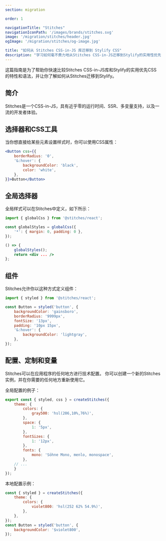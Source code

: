 ```yaml
---
section: migration

order: 1

navigationTitle: "Stitches"
navigationIconPath: '/images/brands/stitches.svg'
image: '/migration/stitches/header.jpg'
ogImage: '/migration/stitches/og-image.jpg'

title: "如何从 Stitches CSS-in-JS 库迁移到 Stylify CSS"
description: "学习如何毫不费力地从Stitches CSS-in-JS迁移到Stylify的实用性优先的CSS，并以更少的代码更快地进行编码。"
---
```


这篇指南是为了帮助你快速比较Stitches CSS-in-JS库和Stylify的实用优先CSS的特性和语法，并让你了解如何从Stitches迁移到Stylify。

<MigrationNote />

## 简介
Stitches是一个CSS-in-JS，具有近乎零的运行时间、SSR、多变量支持，以及一流的开发者体验。

<MigrationStylifyDescription />

## 选择器和CSS工具

<MigrationCodeBlock image="stitches.svg">
<div slot="tool">

当你想直接给某些元素设置样式时，你可以使用CSS属性：

```jsx
<Button css={{
	borderRadius: '0',
	'&:hover': {
		backgroundColor: 'black',
		color: 'white',
	},
}}>Button</Button>
```

</div>
<div slot="stylify">

<MigrationStylifySelectors />


</div>
</MigrationCodeBlock>


## 全局选择器

<MigrationCodeBlock image="stitches.svg">
<div slot="tool">

全局样式可以在Stitches中定义，如下所示：

```jsx
import { globalCss } from '@stitches/react';

const globalStyles = globalCss({
	'*': { margin: 0, padding: 0 },
});

() => {
	globalStyles();
	return <div ... />
};
```

</div>
<div slot="stylify">

<MigrationStylifyCustomSelectors />

</div>
</MigrationCodeBlock>

## 组件
<MigrationCodeBlock image="stitches.svg">
<div slot="tool">

Stitches允许你以这种方式定义组件：

```jsx
import { styled } from '@stitches/react';

const Button = styled('button', {
	backgroundColor: 'gainsboro',
	borderRadius: '9999px',
	fontSize: '13px',
	padding: '10px 15px',
	'&:hover': {
		backgroundColor: 'lightgray',
	},
});
```

</div>
<div slot="stylify">

<MigrationStylifyComponents />

</div>
</MigrationCodeBlock>

## 配置、定制和变量

<MigrationCodeBlock image="stitches.svg">
<div slot="tool">

Stitches可以在应用程序的任何地方进行技术配置。
你可以创建一个新的Stitches实例，并在你需要的任何地方重新使用它。

全局配置的例子：
```jsx
export const { styled, css } = createStitches({
	theme: {
		colors: {
			gray500: 'hsl(206,10%,76%)',
		},
		space: {
			1: '5px',
		},
		fontSizes: {
			1: '12px',
		},
		fonts: {
			mono: 'Söhne Mono, menlo, monospace',
		},
	// ...
	}
});
```

本地配置示例：
```jsx
const { styled } = createStitches({
	theme: {
		colors: {
			violet800: 'hsl(252 62% 54.9%)',
		},
	},
});
const Button = styled('button', {
	backgroundColor: '$violet800',
});
```

</div>
<div slot="stylify">

<MigrationStylifyVariables />

<MigrationStylifyVariablesCssInJs />

</div>
</MigrationCodeBlock>

<MigrationPageFooter />

